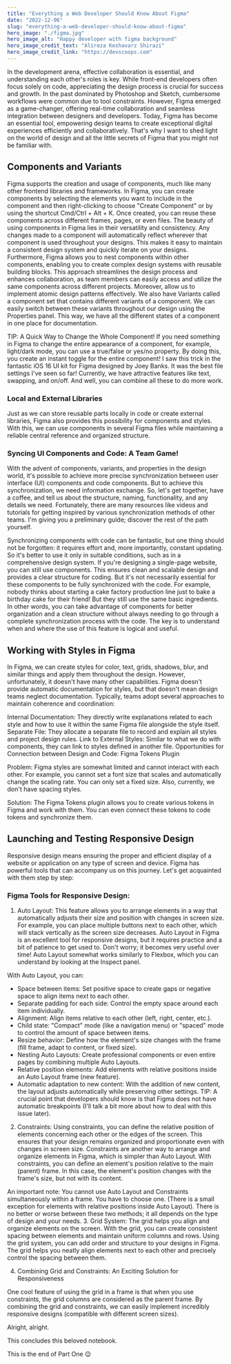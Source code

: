 ```yaml
---
title: "Everything a Web Developer Should Know About Figma"
date: "2022-12-06"
slug: "everything-a-web-developer-should-know-about-figma"
hero_image: "./figma.jpg"
hero_image_alt: "Happy developer with figma background"
hero_image_credit_text: "Alireza Keshavarz Shirazi"
hero_image_credit_link: "https://devscoops.com"
---
```


In the development arena, effective collaboration is essential, and understanding each other's roles is key. While front-end developers often focus solely on code, appreciating the design process is crucial for success and growth. In the past dominated by Photoshop and Sketch, cumbersome workflows were common due to tool constraints. However, Figma emerged as a game-changer, offering real-time collaboration and seamless integration between designers and developers.
Today, Figma has become an essential tool, empowering design teams to create exceptional digital experiences efficiently and collaboratively. That's why I want to shed light on the world of design and all the little secrets of Figma that you might not be familiar with.

## Components and Variants

Figma supports the creation and usage of components, much like many other frontend libraries and frameworks. In Figma, you can create components by selecting the elements you want to include in the component and then right-clicking to choose "Create Component" or by using the shortcut Cmd/Ctrl + Alt + K. Once created, you can reuse these components across different frames, pages, or even files.
The beauty of using components in Figma lies in their versatility and consistency. Any changes made to a component will automatically reflect wherever that component is used throughout your designs. This makes it easy to maintain a consistent design system and quickly iterate on your designs.
Furthermore, Figma allows you to nest components within other components, enabling you to create complex design systems with reusable building blocks. This approach streamlines the design process and enhances collaboration, as team members can easily access and utilize the same components across different projects. Moreover, allow us to implement atomic design patterns effectively.
We also have Variants called a component set that contains different variants of a component. We can easily switch between these variants throughout our design using the Properties panel. This way, we have all the different states of a component in one place for documentation.

TIP: A Quick Way to Change the Whole Component! If you need
something in Figma to change the entire appearance of a component, for example,
light/dark mode, you can use a true/false or yes/no property. By doing this, you
create an instant toggle for the entire component! I saw this trick in the
fantastic iOS 16 UI kit for Figma designed by Joey Banks. It was the best file
settings I've seen so far! Currently, we have attractive features like text,
swapping, and on/off. And well, you can combine all these to do more work.

### Local and External Libraries

Just as we can store reusable parts locally in code or create external libraries, Figma also provides this possibility for components and styles.
With this, we can use components in several Figma files while maintaining a reliable central reference and organized structure.

### Syncing UI Components and Code: A Team Game!

With the advent of components, variants, and properties in the design world, it's possible to achieve more precise synchronization between user interface (UI) components and code components. But to achieve this synchronization, we need information exchange. So, let's get together, have a coffee, and tell us about the structure, naming, functionality, and any details we need.
Fortunately, there are many resources like videos and tutorials for getting inspired by various synchronization methods of other teams. I'm giving you a preliminary guide; discover the rest of the path yourself.

Synchronizing components with code can be fantastic, but one thing should not be forgotten: it requires effort and, more importantly, constant updating. So it's better to use it only in suitable conditions, such as in a comprehensive design system.
If you're designing a single-page website, you can still use components. This ensures clean and scalable design and provides a clear structure for coding. But it's not necessarily essential for these components to be fully synchronized with the code.
For example, nobody thinks about starting a cake factory production line just to bake a birthday cake for their friend! But they still use the same basic ingredients.
In other words, you can take advantage of components for better organization and a clean structure without always needing to go through a complete synchronization process with the code. The key is to understand when and where the use of this feature is logical and useful.

## Working with Styles in Figma

In Figma, we can create styles for color, text, grids, shadows, blur, and similar things and apply them throughout the design. However, unfortunately, it doesn't have many other capabilities.
Figma doesn't provide automatic documentation for styles, but that doesn't mean design teams neglect documentation. Typically, teams adopt several approaches to maintain coherence and coordination:

Internal Documentation: They directly write explanations related to each style and how to use it within the same Figma file alongside the style itself.
Separate File: They allocate a separate file to record and explain all styles and project design rules.
Link to External Styles: Similar to what we do with components, they can link to styles defined in another file.
Opportunities for Connection between Design and Code: Figma Tokens Plugin

Problem: Figma styles are somewhat limited and cannot interact with each other. For example, you cannot set a font size that scales and automatically change the scaling rate. You can only set a fixed size. Also, currently, we don't have spacing styles.

Solution: The Figma Tokens plugin allows you to create various tokens in Figma and work with them. You can even connect these tokens to code tokens and synchronize them.

## Launching and Testing Responsive Design

Responsive design means ensuring the proper and efficient display of a website or application on any type of screen and device. Figma has powerful tools that can accompany us on this journey. Let's get acquainted with them step by step:

### Figma Tools for Responsive Design:

1. Auto Layout: This feature allows you to arrange elements in a way that automatically adjusts their size and position with changes in screen size. For example, you can place multiple buttons next to each other, which will stack vertically as the screen size decreases.
   Auto Layout in Figma is an excellent tool for responsive designs, but it requires practice and a bit of patience to get used to. Don't worry; it becomes very useful over time! Auto Layout somewhat works similarly to Flexbox, which you can understand by looking at the Inspect panel.

With Auto Layout, you can:

- Space between items: Set positive space to create gaps or negative space to align items next to each other.
- Separate padding for each side: Control the empty space around each item individually.
- Alignment: Align items relative to each other (left, right, center, etc.).
- Child state: "Compact" mode (like a navigation menu) or "spaced" mode to control the amount of space between items.
- Resize behavior: Define how the element's size changes with the frame (fill frame, adapt to content, or fixed size).
- Nesting Auto Layouts: Create professional components or even entire pages by combining multiple Auto Layouts.
- Relative position elements: Add elements with relative positions inside an Auto Layout frame (new feature).
- Automatic adaptation to new content: With the addition of new content, the layout adjusts automatically while preserving other settings.
  TIP: A crucial point that developers should know is that
  Figma does not have automatic breakpoints (I'll talk a bit more about how to
  deal with this issue later).

2. Constraints: Using constraints, you can define the relative position of elements concerning each other or the edges of the screen. This ensures that your design remains organized and proportionate even with changes in screen size.
   Constraints are another way to arrange and organize elements in Figma, which is simpler than Auto Layout. With constraints, you can define an element's position relative to the main (parent) frame. In this case, the element's position changes with the frame's size, but not with its content.

An important note: You cannot use Auto Layout and Constraints simultaneously within a frame. You have to choose one. (There is a small exception for elements with relative positions inside Auto Layout). There is no better or worse between these two methods; it all depends on the type of design and your needs. 3. Grid System: The grid helps you align and organize elements on the screen. With the grid, you can create consistent spacing between elements and maintain uniform columns and rows.
Using the grid system, you can add order and structure to your designs in Figma. The grid helps you neatly align elements next to each other and precisely control the spacing between them.

4. Combining Grid and Constraints: An Exciting Solution for Responsiveness

One cool feature of using the grid in a frame is that when you use constraints, the grid columns are considered as the parent frame. By combining the grid and constraints, we can easily implement incredibly responsive designs (compatible with different screen sizes).

Alright, alright.

This concludes this beloved notebook.

This is the end of Part One 😉
